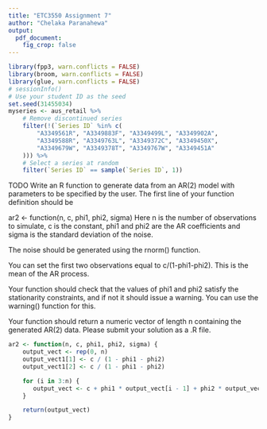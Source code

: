 ```yaml
---
title: "ETC3550 Assignment 7"
author: "Chelaka Paranahewa"
output: 
  pdf_document:
    fig_crop: false
---
```


```r
library(fpp3, warn.conflicts = FALSE)
library(broom, warn.conflicts = FALSE)
library(glue, warn.conflicts = FALSE)
# sessionInfo()
# Use your student ID as the seed
set.seed(31455034)
myseries <- aus_retail %>%
    # Remove discontinued series
    filter(!(`Series ID` %in% c(
        "A3349561R", "A3349883F", "A3349499L", "A3349902A",
        "A3349588R", "A3349763L", "A3349372C", "A3349450X",
        "A3349679W", "A3349378T", "A3349767W", "A3349451A"
    ))) %>%
    # Select a series at random
    filter(`Series ID` == sample(`Series ID`, 1))
```

TODO
Write an R function to generate data from an AR(2) model with parameters to be specified by the user. The first line of your function definition should be

ar2 <- function(n, c, phi1, phi2, sigma)
Here n is the number of observations to simulate, c is the constant, phi1 and phi2 are the AR coefficients and sigma is the standard deviation of the noise.

The noise should be generated using the rnorm() function.

You can set the first two observations equal to c/(1-phi1-phi2). This is the mean of the AR process.

Your function should check that the values of phi1 and phi2 satisfy the stationarity constraints, and if not it should issue a warning. You can use the warning() function for this.

Your function should return a numeric vector of length n containing the generated AR(2) data.
Please submit your solution as a .R file.

```r
ar2 <- function(n, c, phi1, phi2, sigma) {
    output_vect <- rep(0, n)
    output_vect1[1] <- c / (1 - phi1 - phi2)
    output_vect1[2] <- c / (1 - phi1 - phi2)

    for (i in 3:n) {
       output_vect <- c + phi1 * output_vect[i - 1] + phi2 * output_vect[i - 2]
    }

    return(output_vect)
}
```